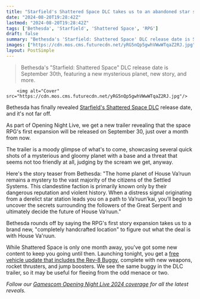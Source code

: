 ```yaml
---
title: "Starfield's Shattered Space DLC takes us to an abandoned star station in just 1 month"
date: "2024-08-20T19:28:42Z"
lastmod: "2024-08-20T19:28:42Z"
tags: ['Bethesda', 'Starfield', 'Shattered Space', 'RPG']
draft: false
summary: "Bethesda's 'Starfield: Shattered Space' DLC release date is September 30th, featuring a new mysterious planet, new story, and more."
images: ["https://cdn.mos.cms.futurecdn.net/yRG5nQp5gwhVWwWTqaZ2RJ.jpg"]
layout: PostSimple
---
```

> Bethesda's "Starfield: Shattered Space" DLC release date is September 30th, featuring a new mysterious planet, new story, and more.


        <img alt="Cover" src="https://cdn.mos.cms.futurecdn.net/yRG5nQp5gwhVWwWTqaZ2RJ.jpg"/>
        
Bethesda has finally revealed [Starfield's Shattered Space DLC](https://www.gamesradar.com/games/rpg/starfield-shattered-space/) release date, and it's not far off. 

As part of Opening Night Live, we get a new trailer revealing that the space RPG's first expansion will be released on September 30, just over a month from now. 

The trailer is a moody glimpse of what's to come, showcasing several quick shots of a mysterious and gloomy planet with a base and a threat that seems not too friendly at all, judging by the scream we get, anyway. 

Here's the story teaser from Bethesda: "The home planet of House Va’ruun remains a mystery to the vast majority of the citizens of the Settled Systems. This clandestine faction is primarily known only by their dangerous reputation and violent history. When a distress signal originating from a derelict star station leads you on a path to Va’ruun’kai, you’ll begin to uncover the secrets surrounding the followers of the Great Serpent and ultimately decide the future of House Va’ruun."

Bethesda rounds off by saying the RPG's first story expansion takes us to a brand new, "completely handcrafted location" to figure out what the deal is with House Va'ruun.

While Shattered Space is only one month away, you've got some new content to keep you going until then. Launching tonight, you get a [free vehicle update that includes the Rev-8 Buggy](https://www.gamesradar.com/games/rpg/starfields-rev-8-update-brings-the-first-ever-drivable-land-vehicle-to-a-bethesda-rpg-and-i-kind-of-want-to-play-starfield-now/), complete with new weapons, rocket thrusters, and jump boosters. We see the same buggy in the DLC trailer, so it may be useful for fleeing from the odd menace or two.

*Follow our *[<em>Gamescom Opening Night Live 2024 coverage</em>](https://www.gamesradar.com/games/gamescom-opening-night-live-live-coverage-2024-everything-announced/)* for all the latest reveals.*
        